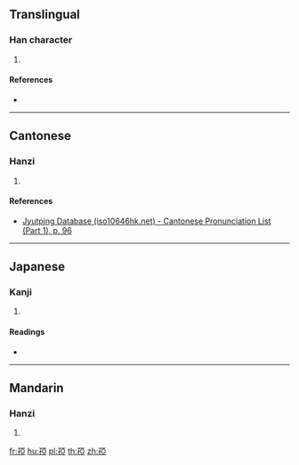 {{character info/new}}
==Translingual==

===Han character===
{{Han char|rn=39|rad=子|as=08|sn=11|four=11417|canj=NDMLM|ids=⿰子亞}}

# {{defn|Han|sort=子08}}

====References====
* {{Han ref|kx=0280.110|dkj=06996|dj=0549.040|hdz=21016.110|uh=5B72|ud=23410|bh=D4EF|bd=54511}}

----

==Cantonese==

===Hanzi===
{{yue-hanzi|jyut=[[aa1]], [[ngaa1]]|y=a1, nga1}}

# {{defn|lang=yue|sort=子08}}

====References====
* [http://www.iso10646hk.net/jp/document/download.jsp Jyutping Database (iso10646hk.net) - Cantonese Pronunciation List (Part 1), p. 96]

----

==Japanese==

===Kanji===
{{ja-kanji|grade=|rs=子08}}

# {{defn|lang=ja|sort=子08}}

====Readings====
* {{ja-readings|on=[[あ]] (a)|kun=[[あかご]] (akago)}}

----

==Mandarin==

===Hanzi===
{{cmn-hanzi|pin=[[yā]] ([[ya1]]), [[zì]] ([[zi4]])|wg=ya<sup>1</sup>, tzu<sup>4</sup>}}

# {{defn|lang=cmn|sort=子08}}

[[fr:孲]]
[[hu:孲]]
[[pl:孲]]
[[th:孲]]
[[zh:孲]]